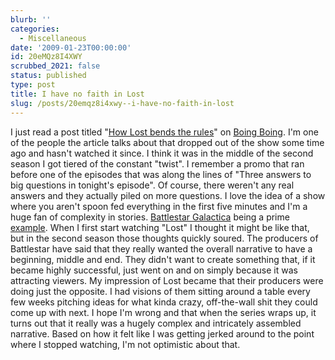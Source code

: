 ```yaml
---
blurb: ''
categories:
  - Miscellaneous
date: '2009-01-23T00:00:00'
id: 20eMQz8I4XWY
scrubbed_2021: false
status: published
type: post
title: I have no faith in Lost
slug: /posts/20emqz8i4xwy--i-have-no-faith-in-lost
---
```


I just read a post titled
"[How Lost bends the rules](http://www.boingboing.net/2009/01/22/how-lost-bends-the-r.html)"
on [Boing Boing](http://www.boingboing.net/). I'm one of the people
the article talks about that dropped out of the show some time ago
and hasn't watched it since. I think it was in the middle of the
second season I got tiered of the constant "twist". I remember a
promo that ran before one of the episodes that was along the lines
of "Three answers to big questions in tonight's episode". Of
course, there weren't any real answers and they actually piled on
more questions. I love the idea of a show where you aren't spoon
fed everything in the first five minutes and I'm a huge fan of
complexity in stories.
[Battlestar Galactica](http://www.scifi.com/battlestar/) being a
prime
[example](http://www.alanwsmith.com/blog/2006/02/battlestar/). When
I first start watching "Lost" I thought it might be like that, but
in the second season those thoughts quickly soured. The producers
of Battlestar have said that they really wanted the overall
narrative to have a beginning, middle and end. They didn't want to
create something that, if it became highly successful, just went on
and on simply because it was attracting viewers. My impression of
Lost became that their producers were doing just the opposite. I
had visions of them sitting around a table every few weeks pitching
ideas for what kinda crazy, off-the-wall shit they could come up
with next. I hope I'm wrong and that when the series wraps up, it
turns out that it really was a hugely complex and intricately
assembled narrative. Based on how it felt like I was getting jerked
around to the point where I stopped watching, I'm not optimistic
about that.
